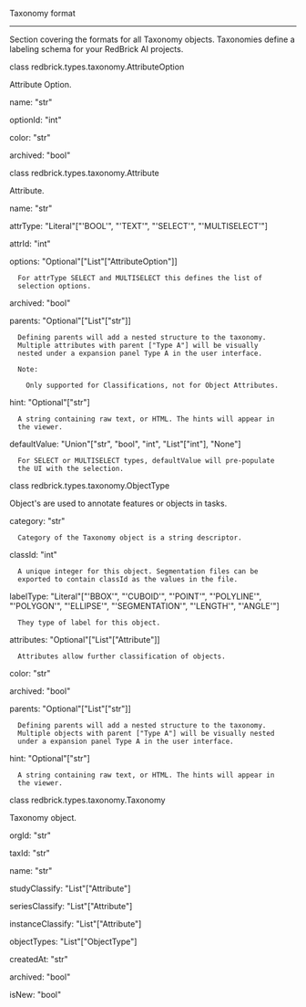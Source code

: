 Taxonomy format
***************

Section covering the formats for all Taxonomy objects. Taxonomies
define a labeling schema for your RedBrick AI projects.

class redbrick.types.taxonomy.AttributeOption

   Attribute Option.

   name: "str"

   optionId: "int"

   color: "str"

   archived: "bool"

class redbrick.types.taxonomy.Attribute

   Attribute.

   name: "str"

   attrType: "Literal"["'BOOL'", "'TEXT'", "'SELECT'", "'MULTISELECT'"]

   attrId: "int"

   options: "Optional"["List"["AttributeOption"]]

      For attrType SELECT and MULTISELECT this defines the list of
      selection options.

   archived: "bool"

   parents: "Optional"["List"["str"]]

      Defining parents will add a nested structure to the taxonomy.
      Multiple attributes with parent ["Type A"] will be visually
      nested under a expansion panel Type A in the user interface.

      Note:

        Only supported for Classifications, not for Object Attributes.

   hint: "Optional"["str"]

      A string containing raw text, or HTML. The hints will appear in
      the viewer.

   defaultValue: "Union"["str", "bool", "int", "List"["int"], "None"]

      For SELECT or MULTISELECT types, defaultValue will pre-populate
      the UI with the selection.

class redbrick.types.taxonomy.ObjectType

   Object's are used to annotate features or objects in tasks.

   category: "str"

      Category of the Taxonomy object is a string descriptor.

   classId: "int"

      A unique integer for this object. Segmentation files can be
      exported to contain classId as the values in the file.

   labelType: "Literal"["'BBOX'", "'CUBOID'", "'POINT'", "'POLYLINE'", "'POLYGON'", "'ELLIPSE'", "'SEGMENTATION'", "'LENGTH'", "'ANGLE'"]

      They type of label for this object.

   attributes: "Optional"["List"["Attribute"]]

      Attributes allow further classification of objects.

   color: "str"

   archived: "bool"

   parents: "Optional"["List"["str"]]

      Defining parents will add a nested structure to the taxonomy.
      Multiple objects with parent ["Type A"] will be visually nested
      under a expansion panel Type A in the user interface.

   hint: "Optional"["str"]

      A string containing raw text, or HTML. The hints will appear in
      the viewer.

class redbrick.types.taxonomy.Taxonomy

   Taxonomy object.

   orgId: "str"

   taxId: "str"

   name: "str"

   studyClassify: "List"["Attribute"]

   seriesClassify: "List"["Attribute"]

   instanceClassify: "List"["Attribute"]

   objectTypes: "List"["ObjectType"]

   createdAt: "str"

   archived: "bool"

   isNew: "bool"
